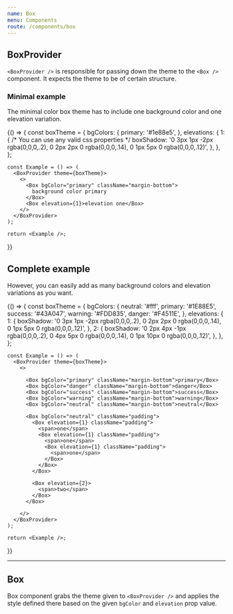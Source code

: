 ```yaml
---
name: Box
menu: Components
route: /components/box
---
```



## **BoxProvider**

`<BoxProvider />` is responsible for passing down the theme to the `<Box />` component. It expects the theme to be of certain structure.


### **Minimal example**

The minimal color box theme has to include one background color and one elevation variation.

<Playground>
  {() => {
    const boxTheme = {
      bgColors: {
        primary: '#1e88e5',
      },
      elevations: {
        1: {
          /* You can use any valid css properties */
          boxShadow:
            '0 3px 1px -2px rgba(0,0,0,.2), 0 2px 2px 0 rgba(0,0,0,.14), 0 1px 5px 0 rgba(0,0,0,.12)',
        },
      },
    };

    const Example = () => (
      <BoxProvider theme={boxTheme}>
        <>
          <Box bgColor="primary" className="margin-bottom">
            background color primary
          </Box>
          <Box elevation={1}>elevation one</Box>
        </>
      </BoxProvider>
    );

    return <Example />;
  }}
</Playground>

## **Complete example**

However, you can easily add as many background colors and elevation variations as you want.

<Playground>
  {() => {
    const boxTheme = {
      bgColors: {
        neutral: '#fff',
        primary: '#1E88E5',
        success: '#43A047',
        warning: '#FDD835',
        danger: '#F4511E',
      },
      elevations: {
        1: {
          boxShadow:
            '0 3px 1px -2px rgba(0,0,0,.2), 0 2px 2px 0 rgba(0,0,0,.14), 0 1px 5px 0 rgba(0,0,0,.12)',
        },
        2: {
          boxShadow:
            '0 2px 4px -1px rgba(0,0,0,.2), 0 4px 5px 0 rgba(0,0,0,.14), 0 1px 10px 0 rgba(0,0,0,.12)',
        },
      },
    };

    const Example = () => (
      <BoxProvider theme={boxTheme}>
        <>

          <Box bgColor="primary" className="margin-bottom">primary</Box>
          <Box bgColor="danger" className="margin-bottom">danger</Box>
          <Box bgColor="success" className="margin-bottom">success</Box>
          <Box bgColor="warning" className="margin-bottom">warning</Box>
          <Box bgColor="neutral" className="margin-bottom">neutral</Box>

          <Box bgColor="neutral" className="padding">
            <Box elevation={1} className="padding">
              <span>one</span>
              <Box elevation={1} className="padding">
                <span>one</span>
                <Box elevation={1} className="padding">
                  <span>one</span>
                </Box>
              </Box>
            </Box>

            <Box elevation={2}>
              <span>two</span>
            </Box>
          </Box>

        </>
      </BoxProvider>
    );

    return <Example />;
  }}
</Playground>

---

## **Box**

Box component grabs the theme given to `<BoxProvider />` and applies the style defined there based on the given `bgColor` and `elevation` prop value.

<Props of={Box} />
